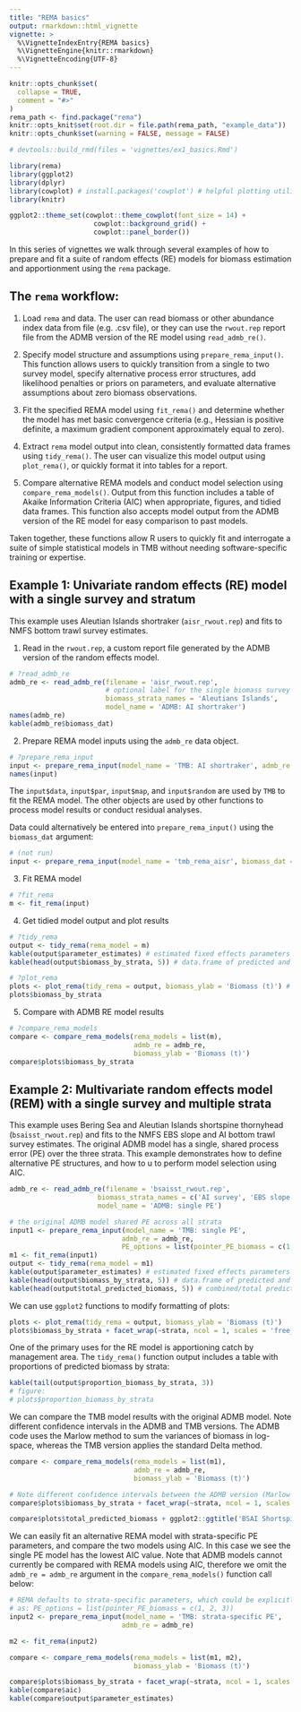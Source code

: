 ```yaml
---
title: "REMA basics"
output: rmarkdown::html_vignette
vignette: >
  %\VignetteIndexEntry{REMA basics}
  %\VignetteEngine{knitr::rmarkdown}
  %\VignetteEncoding{UTF-8}
---
```


```r
knitr::opts_chunk$set(
  collapse = TRUE,
  comment = "#>"
)
rema_path <- find.package("rema")
knitr::opts_knit$set(root.dir = file.path(rema_path, "example_data"))
knitr::opts_chunk$set(warning = FALSE, message = FALSE)

# devtools::build_rmd(files = 'vignettes/ex1_basics.Rmd')
```

```r
library(rema)
library(ggplot2)
library(dplyr)
library(cowplot) # install.packages('cowplot') # helpful plotting utilities
library(knitr)

ggplot2::theme_set(cowplot::theme_cowplot(font_size = 14) +
                     cowplot::background_grid() +
                     cowplot::panel_border())
```

In this series of vignettes we walk through several examples of how to prepare and fit a suite of random effects (RE) models for biomass estimation and apportionment using the `rema` package.

## The `rema` workflow:

1.  Load `rema` and data. The user can read biomass or other abundance index data from file (e.g. .csv file), or they can use the `rwout.rep` report file from the ADMB version of the RE model using `read_admb_re()`.

2.  Specify model structure and assumptions using `prepare_rema_input()`. This function allows users to quickly transition from a single to two survey model, specify alternative process error structures, add likelihood penalties or priors on parameters, and evaluate alternative assumptions about zero biomass observations.

3.  Fit the specified REMA model using `fit_rema()` and determine whether the model has met basic convergence criteria (e.g., Hessian is positive definite, a maximum gradient component approximately equal to zero).

4.  Extract `rema` model output into clean, consistently formatted data frames using `tidy_rema()`. The user can visualize this model output using `plot_rema()`, or quickly format it into tables for a report.

5.  Compare alternative REMA models and conduct model selection using `compare_rema_models()`. Output from this function includes a table of Akaike Information Criteria (AIC) when appropriate, figures, and tidied data frames. This function also accepts model output from the ADMB version of the RE model for easy comparison to past models.

Taken together, these functions allow R users to quickly fit and interrogate a suite of simple statistical models in TMB without needing software-specific training or expertise.

## Example 1: Univariate random effects (RE) model with a single survey and stratum 

This example uses Aleutian Islands shortraker (`aisr_rwout.rep`) and fits to NMFS bottom trawl survey estimates. 

1.  Read in the `rwout.rep`, a custom report file generated by the ADMB version of the random effects model.

```r
# ?read_admb_re
admb_re <- read_admb_re(filename = 'aisr_rwout.rep',
                        # optional label for the single biomass survey stratum
                        biomass_strata_names = 'Aleutians Islands',
                        model_name = 'ADMB: AI shortraker')
names(admb_re)
kable(admb_re$biomass_dat)

```

2.  Prepare REMA model inputs using the `admb_re` data object.

```r
# ?prepare_rema_input 
input <- prepare_rema_input(model_name = 'TMB: AI shortraker', admb_re = admb_re)
names(input) 
```

The `input$data`, `input$par`, `input$map`, and `input$random` are used by `TMB` to fit the REMA model. The other objects are used by other functions to process model results or conduct residual analyses.

Data could alternatively be entered into `prepare_rema_input()` using the `biomass_dat` argument:
```r
# (not run)
input <- prepare_rema_input(model_name = 'tmb_rema_aisr', biomass_dat = admb_re$biomass_dat)
```

3.  Fit REMA model

```r
# ?fit_rema
m <- fit_rema(input)
```

4.  Get tidied model output and plot results

```r
# ?tidy_rema
output <- tidy_rema(rema_model = m)
kable(output$parameter_estimates) # estimated fixed effects parameters
kable(head(output$biomass_by_strata, 5)) # data.frame of predicted and observed biomass by stratum
```

```r
# ?plot_rema
plots <- plot_rema(tidy_rema = output, biomass_ylab = 'Biomass (t)') # optional y-axis label
plots$biomass_by_strata
```

5.  Compare with ADMB RE model results

```r
# ?compare_rema_models
compare <- compare_rema_models(rema_models = list(m),
                               admb_re = admb_re,
                               biomass_ylab = 'Biomass (t)')
compare$plots$biomass_by_strata
```

## Example 2: Multivariate random effects model (REM) with a single survey and multiple strata

This example uses Bering Sea and Aleutian Islands shortspine thornyhead (`bsaisst_rwout.rep`) and fits to the NMFS EBS slope and AI bottom trawl survey estimates. The original ADMB model has a single, shared process error (PE) over the three strata. This example demonstrates how to define alternative PE structures, and how to u to perform model selection using AIC. 

```r

admb_re <- read_admb_re(filename = 'bsaisst_rwout.rep',
                      biomass_strata_names = c('AI survey', 'EBS slope survey', 'S. Bering Sea (AI survey)'),
                      model_name = 'ADMB: single PE')

# the original ADMB model shared PE across all strata
input1 <- prepare_rema_input(model_name = 'TMB: single PE',
                            admb_re = admb_re,
                            PE_options = list(pointer_PE_biomass = c(1, 1, 1)))
m1 <- fit_rema(input1)
output <- tidy_rema(rema_model = m1)
kable(output$parameter_estimates) # estimated fixed effects parameters
kable(head(output$biomass_by_strata, 5)) # data.frame of predicted and observed biomass by stratum
kable(head(output$total_predicted_biomass, 5)) # combined/total predicted biomass
```

We can use `ggplot2` functions to modify formatting of plots:
```r

plots <- plot_rema(tidy_rema = output, biomass_ylab = 'Biomass (t)')
plots$biomass_by_strata + facet_wrap(~strata, ncol = 1, scales = 'free_y')
```

One of the primary uses for the RE model is apportioning catch by management area. The `tidy_rema()` function output includes a table with proportions of predicted biomass by strata:

```r
kable(tail(output$proportion_biomass_by_strata, 3)) 
# figure:
# plots$proportion_biomass_by_strata
```

We can compare the TMB model results with the original ADMB model. Note different confidence intervals in the ADMB and TMB versions. The ADMB code uses the Marlow method to sum the variances of biomass in log-space, whereas the TMB version applies the standard Delta method.

```r
compare <- compare_rema_models(rema_models = list(m1),
                               admb_re = admb_re,
                               biomass_ylab = 'Biomass (t)')

# Note different confidence intervals between the ADMB version (Marlow method) and the TMB version (Delta method)
compare$plots$biomass_by_strata + facet_wrap(~strata, ncol = 1, scales = 'free_y')
```

```r
compare$plots$total_predicted_biomass + ggplot2::ggtitle('BSAI Shortspine thornyhead') 
```

We can easily fit an alternative REMA model with strata-specific PE parameters, and compare the two models using AIC. In this case we see the single PE model has the lowest AIC value. Note that ADMB models cannot currently be compared with REMA models using AIC, therefore we omit the `admb_re = admb_re` argument in the `compare_rema_models()` function call below:

```r

# REMA defaults to strata-specific parameters, which could be explicitly defined
# as: PE_options = list(pointer_PE_biomass = c(1, 2, 3))
input2 <- prepare_rema_input(model_name = 'TMB: strata-specific PE',
                            admb_re = admb_re) 

m2 <- fit_rema(input2)

compare <- compare_rema_models(rema_models = list(m1, m2),
                               biomass_ylab = 'Biomass (t)')

compare$plots$biomass_by_strata + facet_wrap(~strata, ncol = 1, scales = 'free_y')
kable(compare$aic)
kable(compare$output$parameter_estimates)

```
